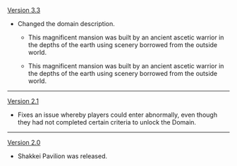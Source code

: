 {{Change History/Header}}
[[Version 3.3]]
* Changed the domain description.<!-- actually NOT dependent on quest progress; it's updated for even very low AR players -->
** {{Color|Old:}} This magnificent mansion was built by an ancient ascetic warrior in the depths of the earth using scenery borrowed from the outside world. {{Highlight|In latter days, [[Scaramouche|a deeply disheartened eccentric]] would be discovered within.}}
** {{Color|New:}} This magnificent mansion was built by an ancient ascetic warrior in the depths of the earth using scenery borrowed from the outside world. {{Highlight|At some point during the many years that followed, it was sealed for reasons unknown.}}
----
[[Version 2.1]]
* Fixes an issue whereby players could enter abnormally, even though they had not completed certain criteria to unlock the Domain.
----
[[Version 2.0]]
* Shakkei Pavilion was released.